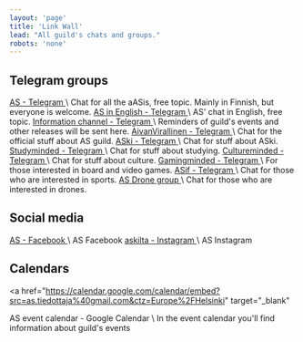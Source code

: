 ```yaml
---
layout: 'page'
title: 'Link Wall'
lead: "All guild's chats and groups."
robots: 'none'
---
```


## Telegram groups

<a href="https://t.me/+KFaJ_IGud8kzNTk0" target="_blank">
  AS - Telegram
</a>
\ Chat for all the aASis, free topic. Mainly in Finnish, but everyone is welcome.

<a href="https://t.me/joinchat/BzywAENaOk8UOSc1LreD5A" target="_blank">
  AS in English - Telegram
</a>
\ AS' chat in English, free topic.

<a href="https://t.me/automit" target="_blank">
  Information channel - Telegram
</a>
\ Reminders of guild's events and other releases will be sent here.

<a href="https://telegram.me/aivansama" target="_blank">
  AivanVirallinen - Telegram
</a>
\ Chat for the official stuff about AS guild.

<a href="https://t.me/+8x-1PHfDwDkzY2Fk" target="_blank">
  ASki - Telegram
</a>
\ Chat for stuff about ASki.

<a href="https://t.me/joinchat/A-Zy1QVPe3-d2Bq5El2TZg" target="_blank">
  Studyminded - Telegram
</a>
\ Chat for stuff about studying.

<a href="https://telegram.me/joinchat/A9RxtQFKNS6DdMh-6nCk2Q" target="_blank">
  Cultureminded - Telegram
</a>
\ Chat for stuff about culture.

<a href="https://t.me/+bnRVUkUhwmIxNmI0" target="_blank">
  Gamingminded - Telegram
</a>
\ For those interested in board and video games.

<a href="https://t.me/joinchat/JYItDU9J7cVfpnAKShYmAA" target="_blank">
  ASif - Telegram
</a>
\ Chat for those who are interested in sports.

<a href="https://t.me/+4s0otASEdLE5OGE0" target="_blank">
  AS Drone group
</a>
\ Chat for those who are interested in drones.

## Social media

<a href="https://www.facebook.com/askilta/" target="_blank">
  AS - Facebook
</a>
\ AS Facebook

<a href="https://www.instagram.com/askilta" target="_blank">
  askilta - Instagram
</a>
\ AS Instagram

## Calendars

<a
  href="https://calendar.google.com/calendar/embed?src=as.tiedottaja%40gmail.com&ctz=Europe%2FHelsinki"
  target="_blank"
>
  AS event calendar - Google Calendar
</a>
\ In the event calendar you'll find information about guild's events
